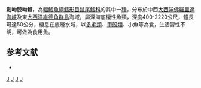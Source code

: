 {{Speciesbox
| taxon = Coelorinchus occa
| image = Caelorinchus occa.jpg
| status = LC
| status_system = iucn3.1
| trend = unknow
| binomial_authority = [[Goode_&_Bean|Goode & Bean]], 1885
| synonyms = *''Macrurus occa '',Goode & Bean, 1885
*'' Oxygadus occa'',Goode & Bean, 1885
}}
'''劍吻腔吻鱈'''，為[[輻鰭魚綱|輻鰭魚綱]][[鱈形目|鱈形目]][[鼠尾鱈科|鼠尾鱈科]]的其中一[[種|種]]，分布於中西[[大西洋|大西洋]][[佛羅里達海峽|佛羅里達海峽]]及東[[大西洋|大西洋]][[維德角群島|維德角群島]]海域，屬深海底棲性魚類，深度400-2220公尺，體長可達50公分，棲息在底層水域，以[[多毛類|多毛類]]、[[甲殼類|甲殼類]]、小魚等為食，生活習性不明，可做為食用魚。

==参考文献==
*{{FishBase_species|genus=Coelorinchus|species=occa|year=2015|month=11}}

{{taxonbar}}
[[Category:_1885年描述的鱼类|J]]
[[Category:IUCN红色名录无危物种|J]]
[[Category:食用魚|J]]
[[Category:腔吻鱈屬|J]]